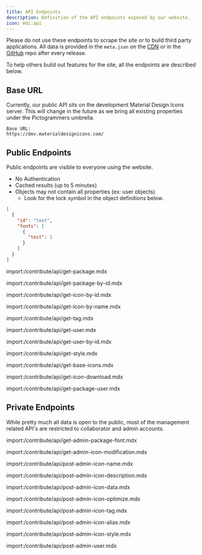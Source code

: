 ```yaml
---
title: API Endpoints
description: Definition of the API endpoints exposed by our website.
icon: mdi:api
---
```


<Note type='warning'>
  Please do not use these endpoints to scrape the site or to build third party applications. All data is provided in the <code>meta.json</code> on the <a href="https://cdn.jsdelivr.net/npm/@mdi/svg@{{version:mdi}}/meta.json">CDN</a> or in the <a href="https://github.com/Templarian/MaterialDesign-SVG/blob/master/meta.json">GitHub</a> repo after every release.
</Note>

To help others build out features for the site, all the endpoints are described below.

## Base URL

Currently, our public API sits on the development Material Design Icons server. This will change in the future as we bring all existing properties under the Pictogrammers umbrella.

```
Base URL:
https://dev.materialdesignicons.com/
```

## Public Endpoints

Public endpoints are visible to everyone using the website.

- No Authentication
- Cached results (up to 5 minutes)
- Objects may not contain all properties (ex: user objects)
  - Look for the lock symbol in the object definitions below.

```json
[
  {
    "id": "test",
    "fonts": [
      {
        "test": 1
      }
    ]
  }
]
```


import:/contribute/api/get-package.mdx

import:/contribute/api/get-package-by-id.mdx

import:/contribute/api/get-icon-by-id.mdx

import:/contribute/api/get-icon-by-name.mdx

import:/contribute/api/get-tag.mdx

import:/contribute/api/get-user.mdx

import:/contribute/api/get-user-by-id.mdx

import:/contribute/api/get-style.mdx

import:/contribute/api/get-base-icons.mdx

import:/contribute/api/get-icon-download.mdx

import:/contribute/api/get-package-user.mdx

## Private Endpoints

While pretty much all data is open to the public, most of the management related API's are restricted to collaborator and admin accounts.

import:/contribute/api/get-admin-package-font.mdx

import:/contribute/api/get-admin-icon-modification.mdx

import:/contribute/api/post-admin-icon-name.mdx

import:/contribute/api/post-admin-icon-description.mdx

import:/contribute/api/post-admin-icon-data.mdx

import:/contribute/api/post-admin-icon-optimize.mdx

import:/contribute/api/post-admin-icon-tag.mdx

import:/contribute/api/post-admin-icon-alias.mdx

import:/contribute/api/post-admin-icon-style.mdx

import:/contribute/api/post-admin-user.mdx